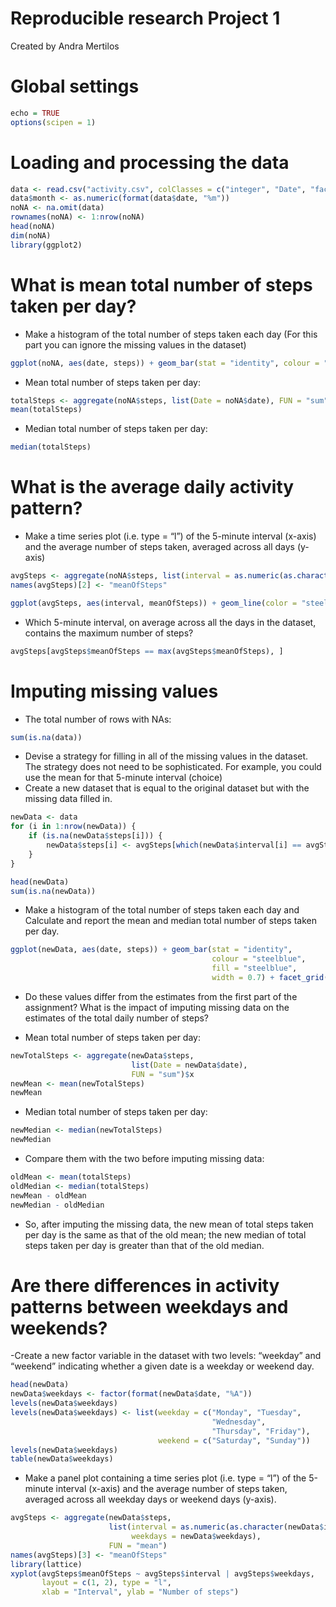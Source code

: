 Reproducible research Project 1
==============================
Created by Andra Mertilos



Global settings
===============

```r
echo = TRUE
options(scipen = 1)
```


Loading and processing the data
===============================

```r
data <- read.csv("activity.csv", colClasses = c("integer", "Date", "factor"))
data$month <- as.numeric(format(data$date, "%m"))
noNA <- na.omit(data)
rownames(noNA) <- 1:nrow(noNA)
head(noNA)
dim(noNA)
library(ggplot2)
```


What is mean total number of steps taken per day?
==================================================

- Make a histogram of the total number of steps taken each day (For this part  you can ignore the missing values in the dataset)

```r
ggplot(noNA, aes(date, steps)) + geom_bar(stat = "identity", colour = "steelblue", fill = "steelblue", width = 0.7)
```


- Mean total number of steps taken per day:

```r
totalSteps <- aggregate(noNA$steps, list(Date = noNA$date), FUN = "sum")$x
mean(totalSteps)
```

- Median total number of steps taken per day:

```r
median(totalSteps)
```


What is the average daily activity pattern?
===========================================

- Make a time series plot (i.e. type = "l") of the 5-minute interval (x-axis) and the average number of steps taken, averaged across all days (y-axis)

```r
avgSteps <- aggregate(noNA$steps, list(interval = as.numeric(as.character(noNA$interval))), FUN = "mean")
names(avgSteps)[2] <- "meanOfSteps"

ggplot(avgSteps, aes(interval, meanOfSteps)) + geom_line(color = "steelblue", size = 0.8) + labs(title = "Time Series Plot of the 5-minute Interval", x = "5-minute intervals", y = "Average Number of Steps Taken")
```


- Which 5-minute interval, on average across all the days in the dataset, contains the maximum number of steps?

```r
avgSteps[avgSteps$meanOfSteps == max(avgSteps$meanOfSteps), ]
```


Imputing missing values
========================

- The total number of rows with NAs:

```r
sum(is.na(data))
```

- Devise a strategy for filling in all of the missing values in the dataset. The strategy does not need to be sophisticated. For example, you could use the mean for that 5-minute interval (choice)
- Create a new dataset that is equal to the original dataset but with the missing data filled in.

```r
newData <- data 
for (i in 1:nrow(newData)) {
    if (is.na(newData$steps[i])) {
        newData$steps[i] <- avgSteps[which(newData$interval[i] == avgSteps$interval), ]$meanOfSteps
    }
}

head(newData)
sum(is.na(newData))
```

- Make a histogram of the total number of steps taken each day and Calculate and report the mean and median total number of steps taken per day.

```r
ggplot(newData, aes(date, steps)) + geom_bar(stat = "identity",
                                             colour = "steelblue",
                                             fill = "steelblue",
                                             width = 0.7) + facet_grid(. ~ month, scales = "free") + labs(title = "Histogram of Total Number of Steps Taken Each Day (no missing data)", x = "Date", y = "Total number of steps")
```
              
- Do these values differ from the estimates from the first part of the assignment? What is the impact of imputing missing data on the estimates of the total daily number of steps?

- Mean total number of steps taken per day:

```r
newTotalSteps <- aggregate(newData$steps, 
                           list(Date = newData$date), 
                           FUN = "sum")$x
newMean <- mean(newTotalSteps)
newMean
```

- Median total number of steps taken per day:

```r
newMedian <- median(newTotalSteps)
newMedian
```

- Compare them with the two before imputing missing data:

```r
oldMean <- mean(totalSteps)
oldMedian <- median(totalSteps)
newMean - oldMean
newMedian - oldMedian
```

- So, after imputing the missing data, the new mean of total steps taken per day is the same as that of the old mean; the new median of total steps taken per day is greater than that of the old median.

Are there differences in activity patterns between weekdays and weekends?
=========================================================================

-Create a new factor variable in the dataset with two levels: "weekday" and "weekend" indicating whether a given date is a weekday or weekend day.

```r
head(newData)
newData$weekdays <- factor(format(newData$date, "%A"))
levels(newData$weekdays)
levels(newData$weekdays) <- list(weekday = c("Monday", "Tuesday",
                                             "Wednesday", 
                                             "Thursday", "Friday"),
                                 weekend = c("Saturday", "Sunday"))
levels(newData$weekdays)
table(newData$weekdays)
```

- Make a panel plot containing a time series plot (i.e. type = "l") of the 5-minute interval (x-axis) and the average number of steps taken, averaged across all weekday days or weekend days (y-axis).

```r
avgSteps <- aggregate(newData$steps, 
                      list(interval = as.numeric(as.character(newData$interval)), 
                           weekdays = newData$weekdays),
                      FUN = "mean")
names(avgSteps)[3] <- "meanOfSteps"
library(lattice)
xyplot(avgSteps$meanOfSteps ~ avgSteps$interval | avgSteps$weekdays, 
       layout = c(1, 2), type = "l", 
       xlab = "Interval", ylab = "Number of steps")
```
